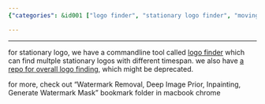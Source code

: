 ```yaml
---
{"categories": &id001 ["logo finder", "stationary logo finder", "moving logo finder", "command-line tool", "repository", "outdated", "Watermark Removal, Deep Image Prior, Inpainting, Generate Watermark Mask"], "category": "Logo Finders", "date": "2022-09-07 18:10:04", "description": "This article discusses two types of logo finders, stationary and moving. The stationary logo finder is a command-line tool, while the overall logo finding repository may be outdated. To find related information, one can refer to a 'Watermark Removal, Deep Image Prior, Inpainting, Generate Watermark Mask' bookmark folder on a MacBook Chrome browser.", "tags": *id001, "title": "Stationary Logo Finders And Moving Logo Finders"}

---
```


------

for stationary logo, we have a commandline tool called [logo finder](https://github.com/wernerturing/multi-delogo/blob/master/src/opencv-logo-finder/logo-finder.cpp) which can find multple stationary logos with different timespan. we also have [a repo for overall logo finding](https://github.com/rohitrango/automatic-watermark-detection), which might be deprecated.

for more, check out "Watermark Removal, Deep Image Prior, Inpainting, Generate Watermark Mask" bookmark folder in macbook chrome


